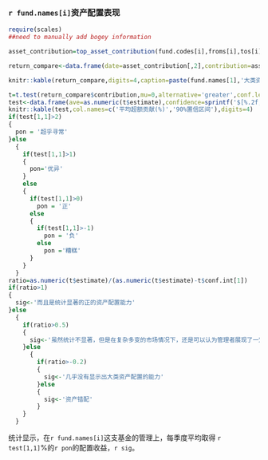 
### `r fund.names[i]`资产配置表现


```r
require(scales)
##need to manually add bogey information

asset_contribution=top_asset_contribution(fund.codes[i],froms[i],tos[i])

return_compare<-data.frame(date=asset_contribution[,2],contribution=asset_contribution[,5]-asset_contribution[,6])

knitr::kable(return_compare,digits=4,caption=paste(fund.names[1],'大类资产配置能力统计',sep=''),col.names=c('日期','大类资产配置超额贡献(%)'))
```
```r
t=t.test(return_compare$contribution,mu=0,alternative='greater',conf.level=0.9)
test<-data.frame(ave=as.numeric(t$estimate),confidence=sprintf('$[%.2f,\\infty)$',t$conf.int[1]))
knitr::kable(test,col.names=c('平均超额贡献(%)','90%置信区间'),digits=4)
if(test[1,1]>2)
{
  pon = '超乎寻常'
}else
  {
    if(test[1,1]>1)
    {
      pon='优异'
    }
    else
    {
      if(test[1,1]>0)
        pon = '正'
      else
      { 
        if(test[1,1]>-1)
          pon = '负'
        else
          pon ='糟糕'
      }
    }
  }
ratio=as.numeric(t$estimate)/(as.numeric(t$estimate)-t$conf.int[1])
if(ratio>1)
{
  sig<-'而且是统计显著的正的资产配置能力'
}else
  {
    if(ratio>0.5)
    {
      sig<-'虽然统计不显著，但是在复杂多变的市场情况下，还是可以认为管理者展现了一定的资产配置能力'
    }else
      {
        if(ratio>-0.2)
        {
          sig<-'几乎没有显示出大类资产配置的能力'
        }else
        {
          sig<-'资产错配'
        }
    }
  }

```

统计显示，在`r fund.names[i]`这支基金的管理上，每季度平均取得 `r test[1,1]`%的`r pon`的配置收益，`r sig`。

